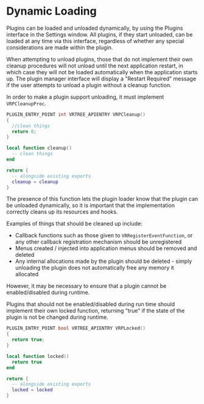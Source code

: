 
# Dynamic Loading

Plugins can be loaded and unloaded dynamically, by using the Plugins interface in the Settings window. All plugins, if they start unloaded, can be loaded at any time via this interface, regardless of whether any special considerations are made within the plugin.

When attempting to unload plugins, those that do not implement their own cleanup procedures will not unload until the next application restart, in which case they will not be loaded automatically when the application starts up. The plugin manager interface will display a "Restart Required" message if the user attempts to unload a plugin without a cleanup function.

In order to make a plugin support unloading, it must implement `VRPCleanupProc`.

<Tabs>
<TabItem value="cpp" label="C++">

```cpp
PLUGIN_ENTRY_POINT int VRTREE_APIENTRY VRPCleanup()
{
  //clean things
  return 0;
}
```

</TabItem>
<TabItem value="lua" label="Lua">

```lua
local function cleanup()
  -- clean things
end

return {
  -- alongside existing exports
  cleanup = cleanup
}
```

</TabItem>
</Tabs>

The presence of this function lets the plugin loader know that the plugin can be unloaded dynamically, so it is important that the implementation correctly cleans up its resources and hooks.

Examples of things that should be cleaned up include:
* Callback functions such as those given to `VRRegisterEventFunction`, or any other callback registration mechanism should be unregistered
* Menus created / injected into application menus should be removed and deleted
* Any internal allocations made by the plugin should be deleted - simply unloading the plugin does not automatically free any memory it allocated

However, it may be necessary to ensure that a plugin cannot be enabled/disabled during runtime.

Plugins that should not be enabled/disabled during run time should implement their own locked function, returning "true" if the state of the plugin is not be changed during runtime.

<Tabs>
<TabItem value="cpp" label="C++">

```cpp
PLUGIN_ENTRY_POINT bool VRTREE_APIENTRY VRPLocked()
{
  return true;
}
```

</TabItem>
<TabItem value="lua" label="Lua">

```lua
local function locked()
  return true
end

return {
  -- alongside existing exports
  locked = locked
}
```

</TabItem>
</Tabs>
